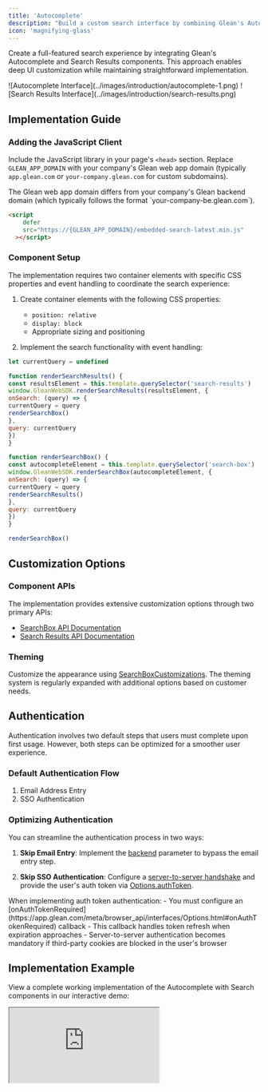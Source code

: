```yaml
---
title: 'Autocomplete'
description: "Build a custom search interface by combining Glean's Autocomplete and Search Results components"
icon: 'magnifying-glass'
---
```




Create a full-featured search experience by integrating Glean's Autocomplete and Search Results components. This approach enables deep UI customization while maintaining straightforward implementation.

<Frame>
  <div className="grid grid-cols-2 gap-3">
    ![Autocomplete Interface](../images/introduction/autocomplete-1.png)
    ![Search Results Interface](../images/introduction/search-results.png)
  </div>
</Frame>

## Implementation Guide

### Adding the JavaScript Client

Include the JavaScript library in your page's `<head>` section. Replace `GLEAN_APP_DOMAIN` with your company's Glean web app domain (typically `app.glean.com` or `your-company.glean.com` for custom subdomains).

<Info>
  The Glean web app domain differs from your company's Glean backend domain
  (which typically follows the format `your-company-be.glean.com`).
</Info>

<Tabs>
<TabItem value="html" label="HTML">

```html
<script
    defer
    src="https://{GLEAN_APP_DOMAIN}/embedded-search-latest.min.js"
  ></script>
```

</TabItem>
</Tabs>

### Component Setup

The implementation requires two container elements with specific CSS properties and event handling to coordinate the search experience:

1. Create container elements with the following CSS properties:

   - `position: relative`
   - `display: block`
   - Appropriate sizing and positioning

2. Implement the search functionality with event handling:

<Tabs>
<TabItem value="search-implementation" label="Search Implementation">

```javascript
let currentQuery = undefined

function renderSearchResults() {
const resultsElement = this.template.querySelector('search-results')
window.GleanWebSDK.renderSearchResults(resultsElement, {
onSearch: (query) => {
currentQuery = query
renderSearchBox()
},
query: currentQuery
})
}

function renderSearchBox() {
const autocompleteElement = this.template.querySelector('search-box')
window.GleanWebSDK.renderSearchBox(autocompleteElement, {
onSearch: (query) => {
currentQuery = query
renderSearchResults()
},
query: currentQuery
})
}

renderSearchBox()
```

</TabItem>
</Tabs>

## Customization Options

### Component APIs

The implementation provides extensive customization options through two primary APIs:

- [SearchBox API Documentation](https://app.glean.com/meta/browser_api/interfaces/GleanWebSDK.html#renderSearchBox)
- [Search Results API Documentation](https://app.glean.com/meta/browser_api/interfaces/GleanWebSDK.html#renderSearchResults)

### Theming

Customize the appearance using [SearchBoxCustomizations](https://app.glean.com/meta/browser_api/interfaces/SearchBoxCustomizations.html). The theming system is regularly expanded with additional options based on customer needs.

## Authentication

<Note>
  Authentication involves two default steps that users must complete upon first usage. However, both steps can be optimized for a smoother user experience.
</Note>

### Default Authentication Flow
1. Email Address Entry
2. SSO Authentication

### Optimizing Authentication

You can streamline the authentication process in two ways:

1. **Skip Email Entry**: Implement the [backend](https://app.glean.com/meta/browser_api/interfaces/SearchOptions.html#backend) parameter to bypass the email entry step.

2. **Skip SSO Authentication**: Configure a [server-to-server handshake](https://docs.google.com/document/d/12q1oQWwhkLQyIHXKE7OF6XtvJZ5av50Wd_NKUbRh5u4/edit) and provide the user's auth token via [Options.authToken](https://app.glean.com/meta/browser_api/interfaces/Options.html#authToken).

<Warning>
  When implementing auth token authentication:
  - You must configure an [onAuthTokenRequired](https://app.glean.com/meta/browser_api/interfaces/Options.html#onAuthTokenRequired) callback
  - This callback handles token refresh when expiration approaches
  - Server-to-server authentication becomes mandatory if third-party cookies are blocked in the user's browser
</Warning>

## Implementation Example

View a complete working implementation of the Autocomplete with Search components in our interactive demo:

<Frame>
  <iframe
    src="https://codepen.io/GleanWork/embed/VwWJOjZ?default-tab=js%2Cresult&editable=true"
    style={{width: '100%', height: '500px'}}
    title="Autocomplete with Search | Glean"
  />
</Frame>
```
